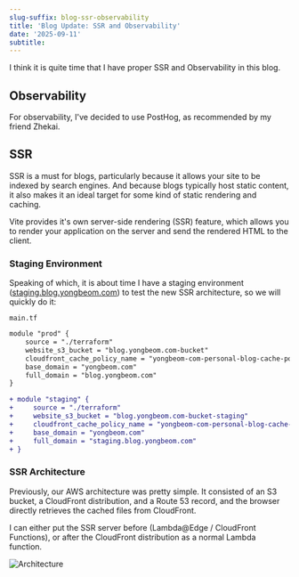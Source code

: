 ```yaml
---
slug-suffix: blog-ssr-observability
title: 'Blog Update: SSR and Observability'
date: '2025-09-11'
subtitle: 
---
```


I think it is quite time that I have proper SSR and Observability in this blog.

## Observability

For observability, I've decided to use PostHog, as recommended by my friend Zhekai.

## SSR

SSR is a must for blogs, particularly because it allows your site to be indexed by search engines. And because blogs typically host static content, it also makes it an ideal target for some kind of static rendering and caching.

Vite provides it's own server-side rendering (SSR) feature, which allows you to render your application on the server and send the rendered HTML to the client.

### Staging Environment

Speaking of which, it is about time I have a staging environment ([staging.blog.yongbeom.com](https://staging.blog.yongbeom.com)) to test the new SSR architecture, so we will quickly do it:

`main.tf`
```diff 
module "prod" {
    source = "./terraform"
    website_s3_bucket = "blog.yongbeom.com-bucket"
    cloudfront_cache_policy_name = "yongbeom-com-personal-blog-cache-policy"
    base_domain = "yongbeom.com"
    full_domain = "blog.yongbeom.com"
}

+ module "staging" {
+     source = "./terraform"
+     website_s3_bucket = "blog.yongbeom.com-bucket-staging"
+     cloudfront_cache_policy_name = "yongbeom-com-personal-blog-cache-policy-staging"
+     base_domain = "yongbeom.com"
+     full_domain = "staging.blog.yongbeom.com"
+ }
```

### SSR Architecture

Previously, our AWS architecture was pretty simple. It consisted of an S3 bucket, a CloudFront distribution, and a Route 53 record, and the browser directly retrieves the cached files from CloudFront.

I can either put the SSR server before (Lambda@Edge / CloudFront Functions), or after the CloudFront distribution as a normal Lambda function.

![Architecture](./aws-arch-draft.png)


